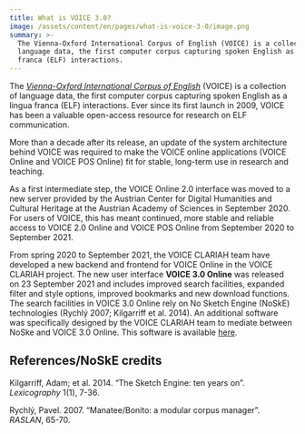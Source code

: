 ```yaml
---
title: What is VOICE 3.0?
image: /assets/content/en/pages/what-is-voice-3-0/image.png
summary: >-
  The Vienna-Oxford International Corpus of English (VOICE) is a collection of
  language data, the first computer corpus capturing spoken English as a lingua
  franca (ELF) interactions.
---
```

The [*Vienna-Oxford International Corpus of English*](https://voice3.acdh.oeaw.ac.at/#/) (VOICE) is a collection of language data, the first computer corpus capturing spoken English as a lingua franca (ELF) interactions. Ever since its first launch in 2009, VOICE has been a valuable open-access resource for research on ELF communication.

More than a decade after its release, an update of the system architecture behind VOICE was required to make the VOICE online applications (VOICE Online and VOICE POS Online) fit for stable, long-term use in research and teaching.

As a first intermediate step, the VOICE Online 2.0 interface was moved to a new server provided by the Austrian Center for Digital Humanities and Cultural Heritage at the Austrian Academy of Sciences in September 2020. For users of VOICE, this has meant continued, more stable and reliable access to VOICE 2.0 Online and VOICE POS Online from September 2020 to September 2021.&#x20;

From spring 2020 to September 2021, the VOICE CLARIAH team have developed a new backend and frontend for VOICE Online in the VOICE CLARIAH project. The new user interface **VOICE 3.0 Online** was released on 23 September 2021 and includes improved search facilities, expanded filter and style options, improved bookmarks and new download functions. The search facilities in VOICE 3.0 Online rely on No Sketch Engine (NoSkE) technologies (Rychlý 2007; Kilgarriff et al. 2014). An additional software was specifically designed by the VOICE CLARIAH team to mediate between NoSke and VOICE 3.0 Online. This software is available [here](https://github.com/acdh-oeaw/voice-api).

## References/NoSkE credits

Kilgarriff, Adam; et al. 2014. “The Sketch Engine: ten years on”. *Lexicography* 1(1), 7-36.

Rychlý, Pavel. 2007. “Manatee/Bonito: a modular corpus manager”. *RASLAN*, 65-70.
